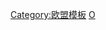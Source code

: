 {{Region history
|name=欧盟历史
|country = 歐洲聯盟
|linkoverride = [[欧洲联盟历史]]
|image = [[File:EC-EU-enlargement animation.gif|border|120px]]
|width   = 16em
|bold    = no
|data1 = <div class="NavFrame" style="border:none; padding: 0px; margin:0px">
<div class="NavHead" style="padding:0.5em 0 0.1em 0;  font-size:120%; line-height:1.0em; style="text-align:center; background: #EEEEEE;"> 時間表 </div>
<div class="NavContent" style="text-align:center; margin:8px; border:none; display:none">
[[欧洲联盟历史#1945年以前：「歐洲聯合」的構想|1945年以前的構想]]<br />[[欧洲联盟历史#1945－1957：煤與鋼所鍛造的和平|1945-1957]]<br />[[欧洲联盟历史#1958－1972：三大共同體|1958–1972]]<br />[[欧洲联盟历史#1973－1993：擴張|1973–1993]]<br />[[欧洲联盟历史#1993－2004：歐洲聯盟|1993–2004]]<br />[[欧洲联盟历史#2004－現今|2004－現今]]</div></div>
|data2 = <div class="NavFrame" style="border:none; padding: 0px; margin:0px">
<div class="NavHead" style="padding:0.5em 0 0.1em 0;  font-size:120%; line-height:1.0em; style="text-align:center; background: #EEEEEE;">組織</div>
<div class="NavContent" style="text-align:center; margin:8px; border:none; display:none">
[[欧洲各共同体]]<br />(1958-2009)<br />''[[欧洲煤钢共同体]]''<br />(1952-2002)<br />''[[欧洲经济共同体]]''<br />(1958-1993)<br />''[[歐洲原子能共同體]]''<br />(1958-至今)<br />''[[欧洲经济共同体|歐洲共同體]]''<br />(1993-2009)<br />[[刑事領域警務與司法合作|司法和内政合作]]<br />(1993-2003)<br />[[刑事領域警務與司法合作]]<br />(2003-2009)<br />[[共同外交与安全政策]]<br />(1993-2009)<br />[[西歐聯盟]]<br />(1954-2010)<br /></div></div>
|data3 = <div class="NavFrame" style="border:none; padding: 0px; margin:0px">
<div class="NavHead" style="padding:0.5em 0 0.1em 0;  font-size:120%; line-height:1.0em; style="text-align:center; background: #EEEEEE;">[[歐洲聯盟基本條約|條約]]</div>
<div class="NavContent" style="text-align:center; margin:8px; border:none; display:none">
[[巴黎条约 (1951年)|巴黎條約]]<br />[[羅馬條約]]<br />[[合并条约]]<br />[[單一歐洲法案]]<br />[[马斯特里赫特条约]]<br />[[阿姆斯特丹条约]]<br />[[尼斯条约]]<br />[[里斯本条约]]</div></div>
|data4 = <div class="NavFrame" style="border:none; padding: 0px; margin:0px">
<div class="NavHead" style="padding:0.5em 0 0.1em 0;  font-size:120%; line-height:1.0em; style="text-align:center; background: #EEEEEE;">[[欧洲联盟委员会|-{zh:委員會; zh-tw:執委會; zh-hant:委員會; zh-hans:委员会;}-]]</div>
<div class="NavContent" style="text-align:center; margin:8px; border:none; display:none">
{{aligned table|leftright=y|fullwidth=y
| {{link-en|霍爾斯坦委員會|Hallstein Commission}}| 1958
| {{link-en|雷伊委員會|Rey Commission}}| 1967
| {{link-en|馬爾法蒂委員會|Malfatti Commission}}| 1970
| {{link-en|蒙索爾特委員會|Mansholt Commission}}| 1972
| {{link-en|歐托里委員會|Ortoli Commission}}| 1973
| {{link-en|詹金斯委員會 (歐盟)|Jenkins Commission (EU)|詹金斯委員會}}| 1977
| {{link-en|托恩委員會|Thorn Commission}}| 1981
| {{link-en|德洛爾委員會|Delors Commission}}| 1985
| {{link-en|桑特委員會|Santer Commission}}| 1995
| {{link-fr|馬林委員會|Commission Marín}}| 1999
| {{link-en|普羅迪委員會|Prodi Commission}}| 1999
| [[巴羅佐委員會]]| 2004
| [[容克委員會]]| 2014
| [[冯德莱恩委员会]]| 2019
}}</div></div>
|data5 = <div class="NavFrame" style="border:none; padding: 0px; margin:0px">
<div class="NavHead" style="padding:0.5em 0 0.1em 0;  font-size:120%; line-height:1.0em; style="text-align:center; background: #EEEEEE;"> 主題 </div>
<div class="NavContent" style="text-align:center; margin:8px; border:none; display:none">
[[欧洲历史]]<br />{{link-en|歐元歷史|History of the euro}}<br />[[欧盟三支柱]]<br />[[欧洲联盟扩大]]<br /><small>({{link-en|1995年歐洲聯盟擴大|1995 enlargement of the European Union|1995}} - [[2004年欧洲联盟扩大|2004]] - {{link-en|2007年歐洲聯盟擴大|2007 enlargement of the European Union|2007}})</small><br />{{tsl|en|List of presidents of European Union institutions|欧盟各机构领导人列表|机构领导人列表}}</div></div>
}}<noinclude>
[[Category:欧盟模板]]
[[Category:历史导航模板|O]]
</noinclude>